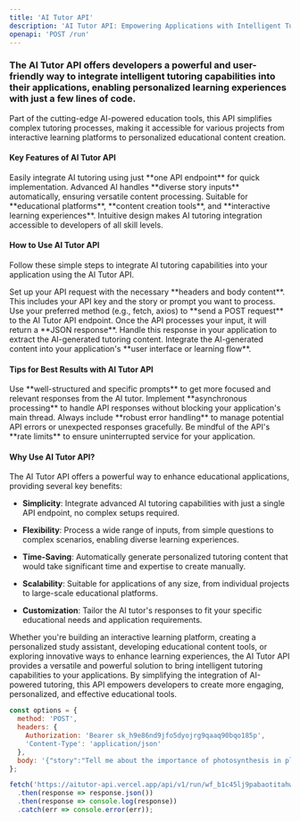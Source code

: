 ```yaml
---
title: 'AI Tutor API'
description: 'AI Tutor API: Empowering Applications with Intelligent Tutoring Capabilities'
openapi: 'POST /run'
---
```


### The AI Tutor API offers developers a powerful and user-friendly way to integrate intelligent tutoring capabilities into their applications, enabling personalized learning experiences with just a few lines of code.

Part of the cutting-edge AI-powered education tools, this API simplifies complex tutoring processes, making it accessible for various projects from interactive learning platforms to personalized educational content creation.

#### Key Features of AI Tutor API

<CardGroup cols={2}>
  <Card title="Single Endpoint Simplicity" icon="server">
    Easily integrate AI tutoring using just **one API endpoint** for quick implementation.
  </Card>

  <Card title="Flexible Input Processing" icon="keyboard">
    Advanced AI handles **diverse story inputs** automatically, ensuring versatile content processing.
  </Card>

  <Card title="Versatile Applications" icon="palette">
    Suitable for **educational platforms**, **content creation tools**, and **interactive learning experiences**.
  </Card>

  <Card title="Developer-Friendly Integration" icon="code">
    Intuitive design makes AI tutoring integration accessible to developers of all skill levels.
  </Card>
</CardGroup>

#### How to Use AI Tutor API

Follow these simple steps to integrate AI tutoring capabilities into your application using the AI Tutor API.

<AccordionGroup>
  <Accordion title="Step 1: Prepare Your Request" icon="pencil">
    Set up your API request with the necessary **headers and body content**. This includes your API key and the story or prompt you want to process.
  </Accordion>

  <Accordion title="Step 2: Send the API Request" icon="paper-plane">
    Use your preferred method (e.g., fetch, axios) to **send a POST request** to the AI Tutor API endpoint.
  </Accordion>

  <Accordion title="Step 3: Process the Response" icon="cogs">
    Once the API processes your input, it will return a **JSON response**. Handle this response in your application to extract the AI-generated tutoring content.
  </Accordion>

  <Accordion title="Step 4: Implement in Your Application" icon="laptop-code">
    Integrate the AI-generated content into your application's **user interface or learning flow**.
  </Accordion>
</AccordionGroup>

#### Tips for Best Results with AI Tutor API

<AccordionGroup>
  <Accordion title="Craft Clear Prompts" icon="comment">
    Use **well-structured and specific prompts** to get more focused and relevant responses from the AI tutor.
  </Accordion>

  <Accordion title="Handle Responses Asynchronously" icon="clock">
    Implement **asynchronous processing** to handle API responses without blocking your application's main thread.
  </Accordion>

  <Accordion title="Implement Error Handling" icon="shield">
    Always include **robust error handling** to manage potential API errors or unexpected responses gracefully.
  </Accordion>

  <Accordion title="Respect Rate Limits" icon="tachometer-fast">
    Be mindful of the API's **rate limits** to ensure uninterrupted service for your application.
  </Accordion>
</AccordionGroup>

#### Why Use AI Tutor API?

The AI Tutor API offers a powerful way to enhance educational applications, providing several key benefits:

* **Simplicity**: Integrate advanced AI tutoring capabilities with just a single API endpoint, no complex setups required.

* **Flexibility**: Process a wide range of inputs, from simple questions to complex scenarios, enabling diverse learning experiences.

* **Time-Saving**: Automatically generate personalized tutoring content that would take significant time and expertise to create manually.

* **Scalability**: Suitable for applications of any size, from individual projects to large-scale educational platforms.

* **Customization**: Tailor the AI tutor's responses to fit your specific educational needs and application requirements.

Whether you're building an interactive learning platform, creating a personalized study assistant, developing educational content tools, or exploring innovative ways to enhance learning experiences, the AI Tutor API provides a versatile and powerful solution to bring intelligent tutoring capabilities to your applications. By simplifying the integration of AI-powered tutoring, this API empowers developers to create more engaging, personalized, and effective educational tools.

```javascript
const options = {
  method: 'POST',
  headers: {
    Authorization: 'Bearer sk_h9e86nd9jfo5dyojrg9qaaq90bqo185p',
    'Content-Type': 'application/json'
  },
  body: '{"story":"Tell me about the importance of photosynthesis in plants."}'
};

fetch('https://aitutor-api.vercel.app/api/v1/run/wf_b1c45lj9pabaotitahwfk9gb', options)
  .then(response => response.json())
  .then(response => console.log(response))
  .catch(err => console.error(err));
```